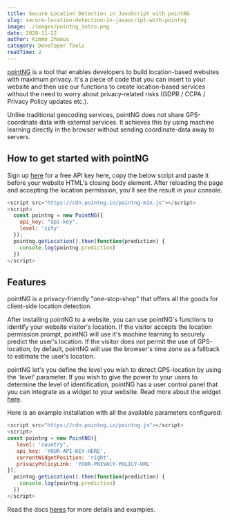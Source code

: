 ```yaml
---
title: Secure Location Detection in JavaScript with pointNG
slug: secure-location-detection-in-javascript-with-pointng
image: ./images/pointng_intro.png
date: 2020-11-22
author: Kimmo Ihanus
category: Developer Tools
readTime: 2
---
```



<a href="https://www.pointng.io" target="_blank">pointNG</a> is a tool that enables developers to build location-based websites with maximum privacy. It's a piece of code that you can insert to your website and then use our functions to create location-based services without the need to worry about privacy-related risks (GDPR / CCPA / Privacy Policy updates etc.).

<p>
  Unlike traditional geocoding services, pointNG does not share GPS-coordinate data with external services. It achieves this by using machine learning directly in the browser without sending coordinate-data away to servers.
</p>

## How to get started with pointNG

Sign up <a href="https://app.pointng.io/register">here</a> for a free API key here, copy the below script and paste it before your website HTML's closing body element. After reloading the page and accepting the location permission, you'll see the result in your console.

```js
<script src="https://cdn.pointng.io/pointng-min.js"></script>
<script>
  const pointng = new PointNG({
    api_key: "api-key",
    level: 'city'
  });
  pointng.getLocation().then(function(prediction) {
    console.log(pointng.prediction)
  })
</script>
```

## Features

pointNG is a privacy-friendly "one-stop-shop" that offers all the goods for client-side location detection.

After installing pointNG to a website, you can use pointNG's functions to identify your website visitor's location. If the visitor accepts the location permission prompt, pointNG will use it's machine learning to securely predict the user's location. If the visitor does not permit the use of GPS-location, by default, pointNG will use the browser's time zone as a fallback to estimate the user's location.

pointNG let's you define the level you wish to detect GPS-location by using the 'level' parameter. If you wish to give the power to your users to determine the level of identification, pointNG has a user control panel that you can integrate as a widget to your website. Read more about the widget <a href="https://app.gitbook.com/@globalreactioncompany/s/pointng/pointng-widget" target="blank">here</a>.

Here is an example installation with all the available parameters configured:

```js
<script src="https://cdn.pointng.io/pointng.js"></script>
<script>
const pointng = new PointNG({
   level: 'country',
   api_key: 'YOUR-API-KEY-HERE',
   currentWidgetPosition: 'right',
   privacyPolicyLink: 'YOUR-PRIVACY-POLICY-URL'
});
  pointng.getLocation().then(function(prediction) {
    console.log(pointng.prediction)
  })
</script>
```

Read the docs <a href="https://app.gitbook.com/@globalreactioncompany/s/pointng/" target="_blank">heres</a> for more details and examples.
